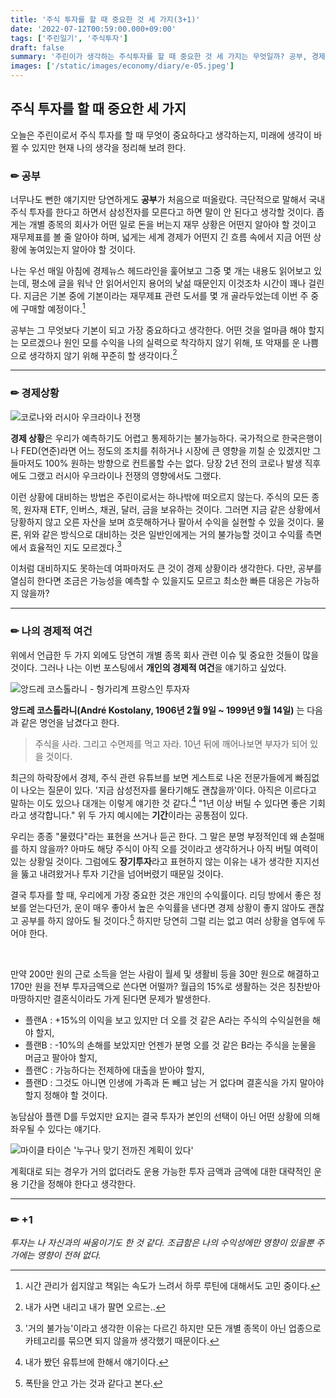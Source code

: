 ```yaml
---
title: '주식 투자를 할 때 중요한 것 세 가지(3+1)'
date: '2022-07-12T00:59:00.000+09:00'
tags: ['주린일기', '주식투자']
draft: false
summary: '주린이가 생각하는 주식투자를 할 때 중요한 것 세 가지는 무엇일까? 공부, 경제상황, 나의 경제적 여건 그리고 투자심리까지'
images: ['/static/images/economy/diary/e-05.jpeg']
---
```


## 주식 투자를 할 때 중요한 세 가지

오늘은 주린이로서 주식 투자를 할 때 무엇이 중요하다고 생각하는지, 미래에 생각이 바뀔 수 있지만 현재 나의 생각을 정리해 보려 한다.

### ✏ 공부

너무나도 뻔한 얘기지만 당연하게도 **공부**가 처음으로 떠올랐다. 극단적으로 말해서 국내 주식 투자를 한다고 하면서 삼성전자를 모른다고 하면 말이 안 된다고 생각할 것이다.
좁게는 개별 종목의 회사가 어떤 일로 돈을 버는지 재무 상황은 어떤지 알아야 할 것이고 재무제표를 볼 줄 알아야 하며, 넓게는 세계 경제가 어떤지 긴 흐름 속에서 지금 어떤 상황에 놓여있는지 알아야 할 것이다.

나는 우선 매일 아침에 경제뉴스 헤드라인을 훑어보고 그중 몇 개는 내용도 읽어보고 있는데, 평소에 글을 워낙 안 읽어서인지 용어의 낯섦 때문인지 이것조차 시간이 꽤나 걸린다.
지금은 기본 중에 기본이라는 재무제표 관련 도서를 몇 개 골라두었는데 이번 주 중에 구매할 예정이다.[^1]

[^1]: 시간 관리가 쉽지않고 책읽는 속도가 느려서 하루 루틴에 대해서도 고민 중이다.

공부는 그 무엇보다 기본이 되고 가장 중요하다고 생각한다. 어떤 것을 얼마큼 해야 할지는 모르겠으나 원인 모를 수익을 나의 실력으로 착각하지 않기 위해, 또 악재를 운 나쁨으로 생각하지 않기 위해 꾸준히 할 생각이다.[^2]

[^2]: 내가 사면 내리고 내가 팔면 오르는..

---

### ✏ 경제상황

![코로나와 러시아 우크라이나 전쟁](/static/images/economy/diary/e-07.jpeg)

**경제 상황**은 우리가 예측하기도 어렵고 통제하기는 불가능하다. 국가적으로 한국은행이나 FED(연준)라면 어느 정도의 조치를 취하거나 시장에 큰 영향을 끼칠 순 있겠지만
그들마저도 100% 원하는 방향으로 컨트롤할 수는 없다. 당장 2년 전의 코로나 발생 직후에도 그랬고 러시아 우크라이나 전쟁의 영향에서도 그랬다.

이런 상황에 대비하는 방법은 주린이로서는 하나밖에 떠오르지 않는다. 주식의 모든 종목, 원자재 ETF, 인버스, 채권, 달러, 금을 보유하는 것이다. 그러면 지금 같은 상황에서 당황하지 않고 오른 자산을 보며 흐뭇해하거나 팔아서 수익을 실현할 수 있을 것이다.
물론, 위와 같은 방식으로 대비하는 것은 일반인에게는 거의 불가능할 것이고 수익률 측면에서 효율적인 지도 모르겠다.[^3]

[^3]: '거의 불가능'이라고 생각한 이유는 다르긴 하지만 모든 개별 종목이 아닌 업종으로 카테고리를 묶으면 되지 않을까 생각했기 때문이다.

이처럼 대비하지도 못하는데 여파마저도 큰 것이 경제 상황이라 생각한다. 다만, 공부를 열심히 한다면 조금은 가능성을 예측할 수 있을지도 모르고 최소한 빠른 대응은 가능하지 않을까?

---

### ✏ 나의 경제적 여건

위에서 언급한 두 가지 외에도 당연히 개별 종목 회사 관련 이슈 및 중요한 것들이 많을 것이다. 그러나 나는 이번 포스팅에서 **개인의 경제적 여건**을 얘기하고 싶었다.

<p align={'center'}>
    <img
        src="/static/images/economy/diary/e-08.jpg"
        alt="앙드레 코스톨라니 - 헝가리계 프랑스인 투자자"
    />
</p>

**앙드레 코스톨라니(André Kostolany, 1906년 2월 9일 ~ 1999년 9월 14일)** 는 다음과 같은 명언을 남겼다고 한다.

> 주식을 사라. 그리고 수면제를 먹고 자라. 10년 뒤에 깨어나보면 부자가 되어 있을 것이다.

최근의 하락장에서 경제, 주식 관련 유튜브를 보면 게스트로 나온 전문가들에게 빠짐없이 나오는 질문이 있다. '지금 삼성전자를 물타기해도 괜찮을까'이다.
아직은 이르다고 말하는 이도 있으나 대개는 이렇게 얘기한 것 같다.[^4] "1년 이상 버틸 수 있다면 좋은 기회라고 생각합니다."
위 두 가지 예시에는 **기간**이라는 공통점이 있다.

[^4]: 내가 봤던 유튜브에 한해서 얘기이다.

우리는 종종 "물렸다"라는 표현을 쓰거나 듣곤 한다. 그 말은 분명 부정적인데 왜 손절매를 하지 않을까?
아마도 해당 주식이 아직 오를 것이라고 생각하거나 아직 버틸 여력이 있는 상황일 것이다.
그럼에도 **장기투자**라고 표현하지 않는 이유는 내가 생각한 지지선을 뚫고 내려왔거나 투자 기간을 넘어버렸기 때문일 것이다.

결국 투자를 할 때, 우리에게 가장 중요한 것은 개인의 수익률이다.
리딩 방에서 좋은 정보를 얻는다던가, 운이 매우 좋아서 높은 수익률을 낸다면 경제 상황이 좋지 않아도 괜찮고 공부를 하지 않아도 될 것이다.[^5]
하지만 당연히 그럴 리는 없고 여러 상황을 염두에 두어야 한다.

[^5]: 폭탄을 안고 가는 것과 같다고 본다.

<br />

만약 200만 원의 근로 소득을 얻는 사람이 월세 및 생활비 등을 30만 원으로 해결하고 170만 원을 전부 투자금액으로 쓴다면 어떨까?
월급의 15%로 생활하는 것은 칭찬받아 마땅하지만 결혼식이라도 가게 된다면 문제가 발생한다.

-   플랜A : +15%의 이익을 보고 있지만 더 오를 것 같은 A라는 주식의 수익실현을 해야 할지,
-   플랜B : -10%의 손해를 보았지만 언젠가 분명 오를 것 같은 B라는 주식을 눈물을 머금고 팔아야 할지,
-   플랜C : 가능하다는 전제하에 대출을 받아야 할지,
-   플랜D : 그것도 아니면 인생에 가족과 돈 빼고 남는 거 없다며 결혼식을 가지 말아야 할지 정해야 할 것이다.

농담삼아 플랜 D를 두었지만 요지는 결국 투자가 본인의 선택이 아닌 어떤 상황에 의해 좌우될 수 있다는 얘기다.

<p align={'center'}>
    <img
        src="/static/images/economy/diary/e-09.png"
        alt="마이클 타이슨 '누구나 맞기 전까진 계획이 있다'"
    />
</p>

계획대로 되는 경우가 거의 없더라도 운용 가능한 투자 금액과 금액에 대한 대략적인 운용 기간을 정해야 한다고 생각한다.

---

### ✏ +1

_투자는 나 자신과의 싸움이기도 한 것 같다.
조급함은 나의 수익성에만 영향이 있을뿐 주가에는 영향이 전혀 없다._
